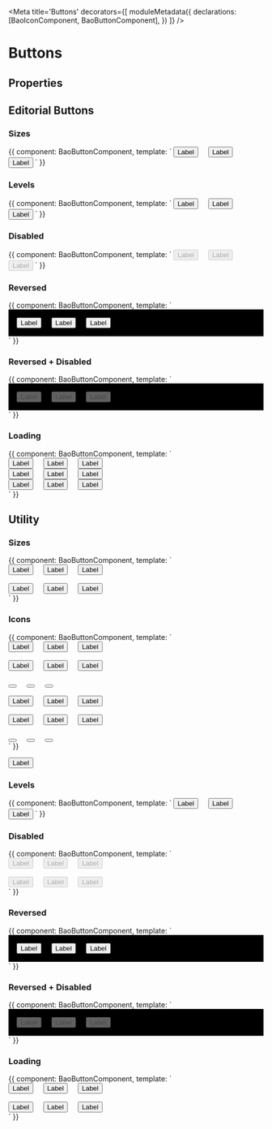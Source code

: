 
<Meta title='Buttons' decorators={[
  moduleMetadata({
    declarations: [BaoIconComponent, BaoButtonComponent],
  })
]} />

# Buttons

## Properties

<Props of={BaoButtonComponent} />


## Editorial Buttons
### Sizes
<Preview>
  <Story name='Editorial Buttons - Sizes'>{{
    component: BaoButtonComponent,
    template: `
          <button bao-button type="editorial" level="primary" size="large" style="margin-right: 1rem;">Label</button>
          <button bao-button type="editorial" level="primary" size="medium" style="margin-right: 1rem;">Label</button>
          <button bao-button type="editorial" level="primary" size="small">Label</button>
    `
  }}</Story>
</Preview>

### Levels
<Preview>
  <Story name='Editorial Buttons - Levels'>{{
    component: BaoButtonComponent,
    template: `
          <button bao-button type="editorial" level="primary" style="margin-right: 1rem;">Label</button>
          <button bao-button type="editorial" level="secondary" style="margin-right: 1rem;">Label</button>
          <button bao-button type="editorial" level="tertiary">Label</button>
    `
  }}
  </Story>
</Preview>

### Disabled
<Preview>
  <Story name='Editorial Buttons - Disabled'>{{
    component: BaoButtonComponent,
    template: `
          <button bao-button type="editorial" level="primary" disabled style="margin-right: 1rem;">Label</button>
          <button bao-button type="editorial" level="secondary" disabled style="margin-right: 1rem;">Label</button>
          <button bao-button type="editorial" level="tertiary" disabled>Label</button>
    `
  }}
  </Story>
</Preview>

### Reversed
<Preview>
  <Story name='Editorial Buttons - Reversed'>{{
    component: BaoButtonComponent,
    template: `
          <div style="background-color: black; padding: 1rem;">
            <button bao-button type="editorial" level="primary" [reversed]="true" style="margin-right: 1rem;">Label</button>
            <button bao-button type="editorial" level="secondary" [reversed]="true" style="margin-right: 1rem;">Label</button>
            <button bao-button type="editorial" level="tertiary" [reversed]="true">Label</button>
          </div>
    `
  }}
  </Story>
</Preview>

### Reversed + Disabled
<Preview>
  <Story name='Editorial Buttons - Reversed + Disabled'>{{
    component: BaoButtonComponent,
    template: `
          <div style="background-color: black; padding: 1rem;">
            <button bao-button type="editorial" level="primary" [reversed]="true" disabled style="margin-right: 1rem;">Label</button>
            <button bao-button type="editorial" level="secondary" [reversed]="true" disabled style="margin-right: 1rem;">Label</button>
            <button bao-button type="editorial" level="tertiary" [reversed]="true" disabled>Label</button>
          </div>
    `
  }}
  </Story>
</Preview>

### Loading
<Preview>
  <Story name='Editorial Buttons - Loading'>{{
    component: BaoButtonComponent,
    template: `
          <div>
            <button bao-button type="editorial" level="primary" size="large" [loading]="true" style="margin-right: 1rem;">Label</button>
            <button bao-button type="editorial" level="secondary" size="large"  [loading]="true" style="margin-right: 1rem;">Label</button>
            <button bao-button type="editorial" level="tertiary" size="large"  [loading]="true" >Label</button>
          </div>
          <div>
            <button bao-button type="editorial" level="primary" [loading]="true" style="margin-right: 1rem;">Label</button>
            <button bao-button type="editorial" level="secondary" [loading]="true" style="margin-right: 1rem;">Label</button>
            <button bao-button type="editorial" level="tertiary" [loading]="true" >Label</button>
          </div>
          <div>
            <button bao-button type="editorial" level="primary" size="small" [loading]="true" style="margin-right: 1rem;">Label</button>
            <button bao-button type="editorial" level="secondary" size="small"  [loading]="true" style="margin-right: 1rem;">Label</button>
            <button bao-button type="editorial" level="tertiary" size="small"  [loading]="true" >Label</button>
          </div>
    `
  }}
  </Story>
</Preview>

## Utility
### Sizes
<Preview>
  <Story name='Utility Buttons - Sizes'>{{
    component: BaoButtonComponent,
    template: `
          <div>
            <button bao-button type="utility" level="primary" size="medium" style="margin-right: 1rem;">Label</button>
            <button bao-button type="utility" level="secondary" size="medium" style="margin-right: 1rem;">Label</button>
            <button bao-button type="utility" level="tertiary" size="medium">Label</button>
          </div>
          <div style="margin-top:1rem;">
            <button bao-button type="utility" level="primary" size="small" style="margin-right: 1rem;">Label</button>
            <button bao-button type="utility" level="secondary" size="small" style="margin-right: 1rem;">Label</button>
            <button bao-button type="utility" level="tertiary" size="small">Label</button>
          </div>
    `
  }}
  </Story>
</Preview>

### Icons
<Preview>
  <Story name='Utility Buttons - Icons'>{{
    component: BaoButtonComponent,
    template: `
      <div>
        <button bao-button type="utility" level="primary" size="medium" style="margin-right: 1rem;"><bao-icon svgIcon="icon-help"></bao-icon><span>Label</span></button>
        <button bao-button type="utility" level="secondary" size="medium" style="margin-right: 1rem;"><bao-icon svgIcon="icon-help"></bao-icon><span>Label</span></button>
        <button bao-button type="utility" level="tertiary" size="medium" style="margin-right: 1rem;"><bao-icon svgIcon="icon-help"></bao-icon><span>Label</span></button>
      </div>
      <div style="margin-top: 1rem">
        <button bao-button type="utility" level="primary" size="medium" style="margin-right: 1rem;"><span>Label</span><bao-icon svgIcon="icon-help"></bao-icon></button>
        <button bao-button type="utility" level="secondary" size="medium" style="margin-right: 1rem;"><span>Label</span><bao-icon svgIcon="icon-help"></bao-icon></button>
        <button bao-button type="utility" level="tertiary" size="medium" style="margin-right: 1rem;"><span>Label</span><bao-icon svgIcon="icon-help"></bao-icon></button>
      </div>
      <div style="margin-top: 1rem">
        <button bao-button type="utility" level="primary" size="medium" aria-label="help" style="margin-right: 1rem;"><bao-icon svgIcon="icon-help"></bao-icon></button>
        <button bao-button type="utility" level="secondary" size="medium" aria-label="help" style="margin-right: 1rem;"><bao-icon svgIcon="icon-help"></bao-icon></button>
        <button bao-button type="utility" level="tertiary" size="medium" aria-label="help" style="margin-right: 1rem;"><bao-icon svgIcon="icon-help"></bao-icon></button>
      </div>
      <div style="margin-top: 1rem">
        <button bao-button type="utility" level="primary" size="small" style="margin-right: 1rem;"><bao-icon svgIcon="icon-help"></bao-icon><span>Label</span></button>
        <button bao-button type="utility" level="secondary" size="small" style="margin-right: 1rem;"><bao-icon svgIcon="icon-help"></bao-icon><span>Label</span></button>
        <button bao-button type="utility" level="tertiary" size="small" style="margin-right: 1rem;"><bao-icon svgIcon="icon-help"></bao-icon><span>Label</span></button>
      </div>
      <div style="margin-top: 1rem">
        <button bao-button type="utility" level="primary" size="small" style="margin-right: 1rem;"><span>Label</span><bao-icon svgIcon="icon-help"></bao-icon></button>
        <button bao-button type="utility" level="secondary" size="small" style="margin-right: 1rem;"><span>Label</span><bao-icon svgIcon="icon-help"></bao-icon></button>
        <button bao-button type="utility" level="tertiary" size="small" style="margin-right: 1rem;"><span>Label</span><bao-icon svgIcon="icon-help"></bao-icon></button>
      </div>
      <div style="margin-top: 1rem">
        <button bao-button type="utility" level="primary" size="small" aria-label="help" style="margin-right: 1rem;"><bao-icon svgIcon="icon-help"></bao-icon></button>
        <button bao-button type="utility" level="secondary" size="small" aria-label="help" style="margin-right: 1rem;"><bao-icon svgIcon="icon-help"></bao-icon></button>
        <button bao-button type="utility" level="tertiary" size="small" aria-label="help" style="margin-right: 1rem;"><bao-icon svgIcon="icon-help"></bao-icon></button>
      </div>
    `
  }}
  </Story>
</Preview>

<button bao-button type="utility" level="primary" size="medium" style="margin-right: 1rem;"><bao-icon svgIcon="icon-help"></bao-icon>Label</button>

### Levels
<Preview>
  <Story name='Utility Buttons - Levels'>{{
    component: BaoButtonComponent,
    template: `
          <button bao-button type="utility" level="primary" style="margin-right: 1rem;">Label</button>
          <button bao-button type="utility" level="secondary" style="margin-right: 1rem;">Label</button>
          <button bao-button type="utility" level="tertiary">Label</button>
    `
  }}
  </Story>
</Preview>

### Disabled
<Preview>
  <Story name='Utility Buttons - Disabled'>{{
    component: BaoButtonComponent,
    template: `
          <div>
            <button bao-button type="utility" level="primary" size="medium" disabled style="margin-right: 1rem;">Label</button>
            <button bao-button type="utility" level="secondary" size="medium" disabled style="margin-right: 1rem;">Label</button>
            <button bao-button type="utility" level="tertiary" size="medium" disabled>Label</button>
          </div>
          <div style="margin-top: 1rem">
            <button bao-button type="utility" level="primary" size="small" disabled style="margin-right: 1rem;">Label</button>
            <button bao-button type="utility" level="secondary" size="small" disabled style="margin-right: 1rem;">Label</button>
            <button bao-button type="utility" level="tertiary" size="small" disabled>Label</button>
          </div>
    `
  }}
  </Story>
</Preview>

### Reversed
<Preview>
  <Story name='Utility Buttons - Reversed'>{{
    component: BaoButtonComponent,
    template: `
          <div style="background-color: black; padding: 1rem;">
            <button bao-button type="utility" level="primary" [reversed]="true" style="margin-right: 1rem;">Label</button>
            <button bao-button type="utility" level="secondary" [reversed]="true" style="margin-right: 1rem;">Label</button>
            <button bao-button type="utility" level="tertiary" [reversed]="true">Label</button>
          </div>
    `
  }}
  </Story>
</Preview>


### Reversed + Disabled
<Preview>
  <Story name='Utility Buttons - Reversed + Disabled'>{{
    component: BaoButtonComponent,
    template: `
          <div style="background-color: black; padding: 1rem;">
            <button bao-button type="utility" level="primary" [reversed]="true" disabled style="margin-right: 1rem;">Label</button>
            <button bao-button type="utility" level="secondary" [reversed]="true" disabled style="margin-right: 1rem;">Label</button>
            <button bao-button type="utility" level="tertiary" [reversed]="true" disabled>Label</button>
          </div>
    `
  }}
  </Story>
</Preview>

### Loading
<Preview>
  <Story name='Utility Buttons - Loading'>{{
    component: BaoButtonComponent,
    template: `
          <div>
            <button bao-button type="utility" level="primary" [loading]="true" style="margin-right: 1rem;">Label</button>
            <button bao-button type="utility" level="secondary" [loading]="true" style="margin-right: 1rem;">Label</button>
            <button bao-button type="utility" level="tertiary" [loading]="true" >Label</button>
          </div>
          <div style="margin-top: 1rem;">
            <button bao-button type="utility" level="primary" size="small" [loading]="true" style="margin-right: 1rem;">Label</button>
            <button bao-button type="utility" level="secondary" size="small"  [loading]="true" style="margin-right: 1rem;">Label</button>
            <button bao-button type="utility" level="tertiary" size="small"  [loading]="true" >Label</button>
          </div>
    `
  }}
  </Story>
</Preview>
